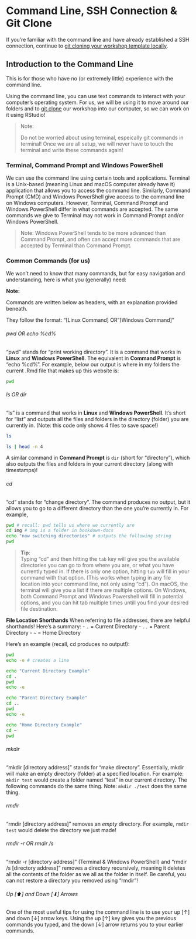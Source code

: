 # Command Line, SSH Connection & Git Clone {#git-instruct}

If you're familiar with the command line and have already established a SSH connection, continue to [git cloning your workshop template locally](#git-clone).

## Introduction to the Command Line

This is for those who have no (or extremely little) experience with the command line.

Using the command line, you can use text commands to interact with your computer's operating system. For us, we will be using it to move around our folders and to [git clone](#git-clone) our workshop into our computer, so we can work on it using RStudio!

> Note:
>
> Do not be worried about using terminal, espeically git commands in terminal! Once we are all setup, we will never have to touch the terminal and write these commands again!

### Terminal, Command Prompt and Windows PowerShell

<!-- I DO NOT KNOW HOW EXACTLY ACCURATE MY COMMENTS ON "UNIX-BASED" ARE -->

We can use the command line using certain tools and applications. Terminal is a Unix-based (meaning Linux and macOS computer already have it) application that allows you to access the command line. Similarly, Command Prompt (CMD) and Windows PowerShell give access to the command line on Windows computers. However, Terminal, Command Prompt and Windows PowerShell differ in what commands are accepted. The same commands we give to Terminal may not work in Command Prompt and/or Windows PowerShell.

> Note: Windows PowerShell tends to be more advanced than Command Prompt, and often can accept more commands that are accepted by Terminal than Command Prompt.

### Common Commands (for us)

<!-- Consider making this explanation a video -->

We won't need to know that many commands, but for easy navigation and understanding, here is what you (generally) need:

:::: {.greenbox data-latex=""}
**Note:**

Commands are written below as headers, with an explanation provided beneath.

They follow the format: "[Linux Command] OR "[Windows Command]"
::::

###### pwd OR echo %cd% {.unnumbered}

"pwd" stands for "print working directory". It is a command that works in **Linux** and **Windows PowerShell**. The equivalent in **Command Prompt** is "echo %cd%". For example, below our output is where in my folders the current .Rmd file that makes up this website is:

```bash
pwd
```

###### ls OR dir {.unnumbered}

"ls" is a command that works in **Linux** and **Windows PowerShell**. It's short for "list" and outputs all the files and folders in the directory (folder) you are currently in. (Note: this code only shows 4 files to save space!)

```bash
ls
```

<!-- to save space, only output the first 4 lines -->

```bash
ls | head -n 4
```

A similar command in **Command Prompt** is `dir` (short for "directory"), which also outputs the files and folders in your current directory (along with timestamps)!

###### cd {.unnumbered}

"cd" stands for "change directory". The command produces no output, but it allows you to go to a different directory than the one you're currently in. For example,

```bash
pwd # recall: pwd tells us where we currently are
cd img # img is a folder in bookdown-docs
echo "now switching directories" # outputs the following string
pwd
```

> **Tip**:<br>Typing "cd" and then hitting the `tab` key will give you the available directories you can go to from where you are, or what you have currently typed in. If there is only one option, hitting `tab` will fill in your command with that option. (This works when typing in any file location into your command line, not only using "cd"). On macOS, the terminal will give you a list if there are multiple options. On Windows, both Command Prompt and Windows Powershell will fill in potential options, and you can hit tab multiple times untill you find your desired file destination.

**File Location Shorthands** When referring to file addresses, there are helpful shorthands! Here's a summary: - `.` = Current Directory - `..` = Parent Directory - `~` = Home Directory

Here's an example (recall, cd produces no output!):

```bash
pwd
echo -e # creates a line

echo "Current Directory Example"
cd .
pwd
echo -e

echo "Parent Directory Example"
cd ..
pwd
echo -e

echo "Home Directory Example"
cd ~
pwd
```

###### mkdir {.unnumbered}

"mkdir [directory address]" stands for "make directory". Essentially, mkdir will make an empty directory (folder) at a specified location. For example: `mkdir test` would create a folder named "test" in our current directory. The following commands do the same thing. Note: `mkdir ./test` does the same thing.

###### rmdir {.unnumbered}

"rmdir [directory address]" removes an *empty* directory. For example, `rmdir test` would delete the directory we just made!

###### rmdir -r OR rmdir /s {.unnumbered}

"rmdir -r [directory address]" (Terminal & Windows PowerShell) and "rmdir /s [directory address]" removes a directory recursively, meaning it deletes all the contents of the folder as we all as the folder in itself. Be careful, you can not restore a directory you removed using "rmdir"!

###### Up [⬆] and Down [⬇] Arrows {.unnumbered}

One of the most useful tips for using the command line is to use your up [↑] and down [↓] arrow keys. Using the up [↑] key gives you the previous commands you typed, and the down [↓] arrow returns you to your earlier commands.

